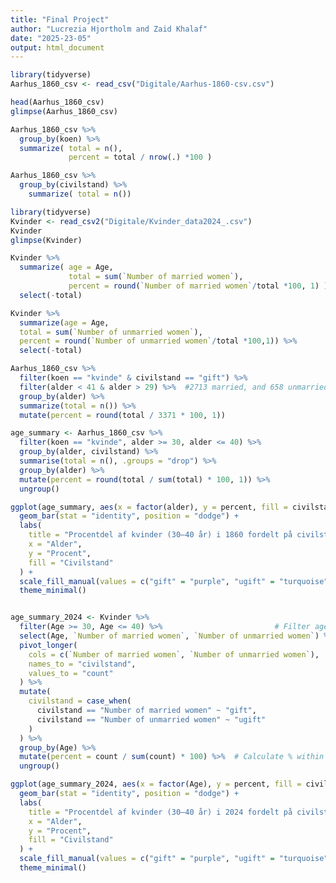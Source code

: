 ```yaml
---
title: "Final Project"
author: "Lucrezia Hjortholm and Zaid Khalaf"
date: "2025-23-05"
output: html_document
---
```


```r
library(tidyverse)
Aarhus_1860_csv <- read_csv("Digitale/Aarhus-1860-csv.csv")

head(Aarhus_1860_csv)
glimpse(Aarhus_1860_csv)
```


```r
Aarhus_1860_csv %>% 
  group_by(koen) %>% 
  summarize( total = n(),
             percent = total / nrow(.) *100 )
```

```r
Aarhus_1860_csv %>% 
  group_by(civilstand) %>% 
    summarize( total = n())

```


```r
library(tidyverse)
Kvinder <- read_csv2("Digitale/Kvinder_data2024_.csv")
Kvinder
glimpse(Kvinder)
```


```r
Kvinder %>% 
  summarize( age = Age,
             total = sum(`Number of married women`),
             percent = round(`Number of married women`/total *100, 1) ) %>% 
  select(-total)
```

```r
Kvinder %>% 
  summarize(age = Age,
  total = sum(`Number of unmarried women`),
  percent = round(`Number of unmarried women`/total *100,1)) %>% 
  select(-total)
```


```r
Aarhus_1860_csv %>% 
  filter(koen == "kvinde" & civilstand == "gift") %>%
  filter(alder < 41 & alder > 29) %>%  #2713 married, and 658 unmarried
  group_by(alder) %>% 
  summarize(total = n()) %>%
  mutate(percent = round(total / 3371 * 100, 1))

```
```r
age_summary <- Aarhus_1860_csv %>%
  filter(koen == "kvinde", alder >= 30, alder <= 40) %>%
  group_by(alder, civilstand) %>%
  summarise(total = n(), .groups = "drop") %>%
  group_by(alder) %>%
  mutate(percent = round(total / sum(total) * 100, 1)) %>%
  ungroup()
```


```r

ggplot(age_summary, aes(x = factor(alder), y = percent, fill = civilstand)) +
  geom_bar(stat = "identity", position = "dodge") +
  labs(
    title = "Procentdel af kvinder (30–40 år) i 1860 fordelt på civilstand",
    x = "Alder",
    y = "Procent",
    fill = "Civilstand"
  ) +
  scale_fill_manual(values = c("gift" = "purple", "ugift" = "turquoise")) +
  theme_minimal()



```


```r
age_summary_2024 <- Kvinder %>%
  filter(Age >= 30, Age <= 40) %>%                         # Filter age 30-40
  select(Age, `Number of married women`, `Number of unmarried women`) %>%  
  pivot_longer(
    cols = c(`Number of married women`, `Number of unmarried women`),  # Pivot to long format
    names_to = "civilstand",
    values_to = "count"
  ) %>%
  mutate(
    civilstand = case_when(
      civilstand == "Number of married women" ~ "gift",
      civilstand == "Number of unmarried women" ~ "ugift"
    )
  ) %>%
  group_by(Age) %>%
  mutate(percent = count / sum(count) * 100) %>%  # Calculate % within each age
  ungroup()
```



```r
ggplot(age_summary_2024, aes(x = factor(Age), y = percent, fill = civilstand)) +
  geom_bar(stat = "identity", position = "dodge") +
  labs(
    title = "Procentdel af kvinder (30–40 år) i 2024 fordelt på civilstand",
    x = "Alder",
    y = "Procent",
    fill = "Civilstand"
  ) +
  scale_fill_manual(values = c("gift" = "purple", "ugift" = "turquoise")) +
  theme_minimal()
```
